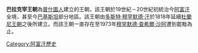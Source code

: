 {{unreferenced|time=2012-7-18}} 
'''巴拉克宰王朝'''為[[普什圖人|普什圖人]]建立的王朝。該王朝於19世紀－20世紀初統治今[[阿富汗|阿富汗]]全境，甚至今[[巴基斯坦|巴基斯坦]]部分地區。該王朝由[[多斯特·穆罕默德·汗|多斯特·穆罕默德·汗]]於1818年延續[[杜蘭尼王朝|杜蘭尼王朝]]之後所建立。而該王朝一直存在至1973年[[穆罕默德·查希爾·沙阿|穆罕默德·查希爾·沙阿]]遭到罷黜為止。

{{阿富汗小作品}}
[[Category:阿富汗歷史|Category:阿富汗歷史]]
